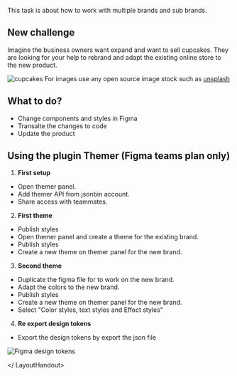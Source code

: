 
<LayoutHandout title="Re-design">

This task is about how to work with multiple brands and sub brands.

## New challenge

Imagine the business owners want expand and want to sell cupcakes. They are looking for your help to rebrand and adapt the existing online store to the new product.

![cupcakes](https://images.unsplash.com/photo-1486427944299-d1955d23e34d?ixid=MXwxMjA3fDB8MHxwaG90by1wYWdlfHx8fGVufDB8fHw%3D&ixlib=rb-1.2.1&auto=format&fit=crop&w=2700&q=80)
For images use any open source image stock such as [unsplash](https://unsplash.com/)

## What to do?

- Change components and styles in Figma
- Transalte the changes to code
- Update the product

## Using the plugin Themer (Figma teams plan only)

1. **First setup**

- Open themer panel.
- Add themer API from jsonbin account.
- Share access with teammates.

2. **First theme**

- Publish styles
- Open themer panel and create a theme for the existing brand.
- Publish styles
- Create a new theme on themer panel for the new brand.

3. **Second theme**

- Duplicate the figma file for to work on the new brand.
- Adapt the colors to the new brand.
- Publish styles
- Create a new theme on themer panel for the new brand.
- Select "Color styles, text styles and Effect styles"

4. **Re export design tokens**

- Export the design tokens by export the json file

![Figma design tokens](https://res.cloudinary.com/goright-io/image/upload/f_auto,q_auto/v1619277298/handout/figma-export-design-tokens_w3hqem.png)

</ LayoutHandout>
